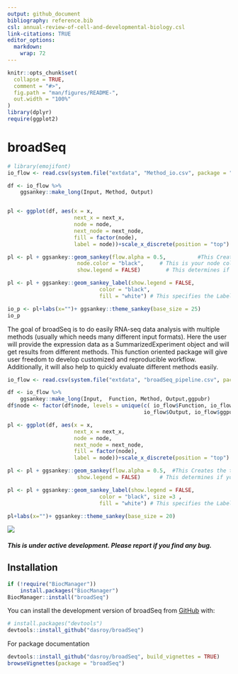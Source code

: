 ```yaml
---
output: github_document
bibliography: reference.bib 
csl: annual-review-of-cell-and-developmental-biology.csl
link-citations: TRUE
editor_options: 
  markdown: 
    wrap: 72
---
```


<!-- README.md is generated from README.Rmd. Please edit that file -->

```r
knitr::opts_chunk$set(
  collapse = TRUE,
  comment = "#>",
  fig.path = "man/figures/README-",
  out.width = "100%"
)
library(dplyr)
require(ggplot2)
```

# broadSeq 

<!-- badges: start -->

<!-- badges: end -->

```r
# library(emojifont)
io_flow <- read.csv(system.file("extdata", "Method_io.csv", package = "broadSeq"))

df <- io_flow %>% 
    ggsankey::make_long(Input, Method, Output)


pl <- ggplot(df, aes(x = x,                        
                     next_x = next_x,                                     
                     node = node,
                     next_node = next_node,        
                     fill = factor(node),
                     label = node))+scale_x_discrete(position = "top") 

pl <- pl + ggsankey::geom_sankey(flow.alpha = 0.5,          #This Creates the transparency of your node 
                      node.color = "black",     # This is your node color        
                      show.legend = FALSE)        # This determines if you want your legend to show

pl <- pl + ggsankey::geom_sankey_label(show.legend = FALSE,
                             color = "black", 
                             fill = "white") # This specifies the Label format for each node 

io_p <- pl+labs(x="")+ ggsankey::theme_sankey(base_size = 25)
io_p
```

The goal of broadSeq is to do easily RNA-seq data analysis with multiple
methods (usually which needs many different input formats). Here the
user will provide the expression data as a SummarizedExperiment object
and will get results from different methods. This function oriented package will
give user freedom to develop customized and reproducible workflow. Additionally,
it will also help to quickly evaluate different methods easily.

```r
io_flow <- read.csv(system.file("extdata", "broadSeq_pipeline.csv", package = "broadSeq"))

df <- io_flow %>% 
    ggsankey::make_long(Input,  Function, Method, Output,ggpubr)
df$node <- factor(df$node, levels = unique(c( io_flow$Function, io_flow$Method,
                                           io_flow$Output, io_flow$ggpubr)))

pl <- ggplot(df, aes(x = x,                        
                     next_x = next_x,                                     
                     node = node,
                     next_node = next_node,        
                     fill = factor(node),
                     label = node))+scale_x_discrete(position = "top") 

pl <- pl + ggsankey::geom_sankey(flow.alpha = 0.5,  #This Creates the transparency of your node 
                      show.legend = FALSE)      # This determines if you want your legend to show

pl <- pl + ggsankey::geom_sankey_label(show.legend = FALSE,
                             color = "black", size =3 ,
                             fill = "white") # This specifies the Label format for each node 

pl+labs(x="")+ ggsankey::theme_sankey(base_size = 20)
```

![](man/figures/README-unnamed-chunk-2-1.png)
  
##### This is under active development. Please report if you find any bug.

## Installation

```r
if (!require("BiocManager"))
    install.packages("BiocManager")
BiocManager::install("broadSeq")
```

You can install the development version of broadSeq from
[GitHub](https://github.com/) with:

``` r
# install.packages("devtools")
devtools::install_github("dasroy/broadSeq")
```

For package documentation 
``` r
devtools::install_github("dasroy/broadSeq", build_vignettes = TRUE)
browseVignettes(package = "broadSeq")
```
